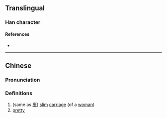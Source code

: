 {{character info}}
==Translingual==

===Han character===
{{Han char|rn=9|rad=人|as=16|sn=18|four=|canj=OYSV|ids=⿰亻褭}}

====References====
* {{Han ref|kx=0121.070|hdz=10236.140|uh=349F|ud=13471}}

----

==Chinese==
{{zh-forms}}

===Pronunciation===
{{zh-pron
|m=niǎo
|c=niu5,seoi1
|mc=y
|oc=
|ma=
|cat=a
}}

===Definitions===
{{zh-hanzi}}

# (same as [[褭]]) [[slim]] [[carriage]] (of a [[woman]])
# [[pretty]]